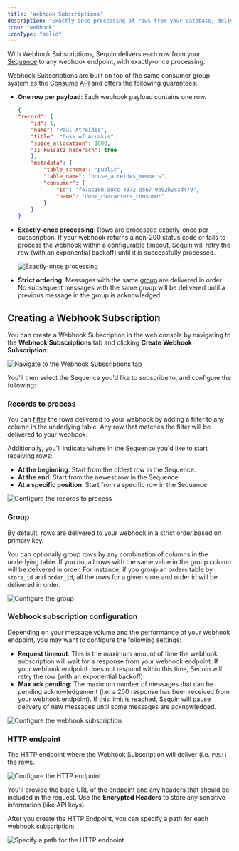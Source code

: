 ```yaml
---
title: 'Webhook Subscriptions'
description: "Exactly-once processing of rows from your database, delivered via webhook"
icon: "webhook"
iconType: "solid"
---
```


With Webhook Subscriptions, Sequin delivers each row from your [Sequence](/how-sequin-works#sequences) to any webhook endpoint, with exactly-once processing.

Webhook Subscriptions are built on top of the same consumer group system as the [Consume API](/consume/consume-api/overview) and offers the following guarantees:

- **One row per payload**: Each webhook payload contains one row.
    ```json payload.json
    {
    "record": {
        "id": 1,
        "name": "Paul Atreides",
        "title": "Duke of Arrakis",
        "spice_allocation": 1000,
        "is_kwisatz_haderach": true
        },
        "metadata": {
            "table_schema": "public",
            "table_name": "house_atreides_members",
            "consumer": {
                "id": "f47ac10b-58cc-4372-a567-0e02b2c3d479",
                "name": "dune_characters_consumer"
            }
        }
    }
    ```
- **Exactly-once processing**: Rows are processed exactly-once per subscription. If your webhook returns a non-200 status code or fails to process the webhook within a configurable timeout, Sequin will retry the row (with an exponential backoff) until it is successfully processed.

    <Frame>
      <img src="/images/consume/webhooks/sequence-diagram.png" alt="Exactly-once processing" />
    </Frame>


- **Strict ordering**: Messages with the same [group](how-sequin-works#grouping) are delivered in order. No subsequent messages with the same group will be delivered until a previous message in the group is acknowledged.

## Creating a Webhook Subscription

You can create a Webhook Subscription in the web console by navigating to the **Webhook Subscriptions** tab and clicking **Create Webhook Subscription**:

<Frame>
  <img src="/images/consume/webhooks/webhook-tab.png" alt="Navigate to the Webhook Subscriptions tab" />
</Frame>


You'll then select the Sequence you'd like to subscribe to, and configure the following:

### Records to process

You can [filter](/how-sequin-works#filtering) the rows delivered to your webhook by adding a filter to any column in the underlying table. Any row that matches the filter will be delivered to your webhook.

Additionally, you'll indicate where in the Sequence you'd like to start receiving rows:
- **At the beginning**: Start from the oldest row in the Sequence.
- **At the end**: Start from the newest row in the Sequence.
- **At a specific position**: Start from a specific row in the Sequence.

<Frame>
  <img src="/images/consume/webhooks/records-to-process.png" alt="Configure the records to process" />
</Frame>

### Group

By default, rows are delivered to your webhook in a strict order based on primary key.

You can optionally group rows by any combination of columns in the underlying table. If you do, all rows with the same value in the group column will be delivered in order. For instance, if you group an orders table by `store_id` and `order_id`, all the rows for a given store and order id will be delivered in order.

<Frame>
  <img src="/images/consume/webhooks/grouping.png" alt="Configure the group" />
</Frame>

### Webhook subscription configuration

Depending on your message volume and the performance of your webhook endpoint, you may want to configure the following settings:

- **Request timeout**: This is the maximum amount of time the webhook subscription will wait for a response from your webhook endpoint. If your webhook endpoint does not respond within this time, Sequin will retry the row (with an exponential backoff).
- **Max ack pending**: The maximum number of messages that can be pending acknowledgement (i.e. a 200 response has been received from your webhook endpoint). If this limit is reached, Sequin will pause delivery of new messages until some messages are acknowledged.

<Frame>
  <img src="/images/consume/webhooks/config.png" alt="Configure the webhook subscription" />
</Frame>

### HTTP endpoint

The HTTP endpoint where the Webhook Subscription will deliver (i.e. `POST`) the rows.

<Frame>
  <img src="/images/consume/webhooks/http-endpoint.png" alt="Configure the HTTP endpoint" />
</Frame>

You'll provide the base URL of the endpoint and any headers that should be included in the request. Use the **Encrypted Headers** to store any sensitive information (like API keys).

After you create the HTTP Endpoint, you can specify a path for each webhook subscription:

<Frame>
  <img src="/images/consume/webhooks/path.png" alt="Specify a path for the HTTP endpoint" />
</Frame>


